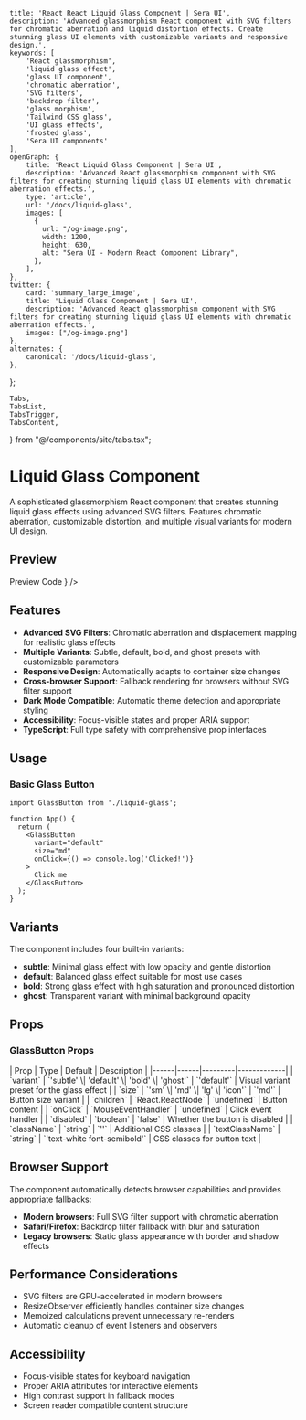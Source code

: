     title: 'React React Liquid Glass Component | Sera UI',
    description: 'Advanced glassmorphism React component with SVG filters for chromatic aberration and liquid distortion effects. Create stunning glass UI elements with customizable variants and responsive design.',
    keywords: [
        'React glassmorphism',
        'liquid glass effect',
        'glass UI component',
        'chromatic aberration',
        'SVG filters',
        'backdrop filter',
        'glass morphism',
        'Tailwind CSS glass',
        'UI glass effects',
        'frosted glass',
        'Sera UI components'
    ],
    openGraph: {
        title: 'React Liquid Glass Component | Sera UI',
        description: 'Advanced React glassmorphism component with SVG filters for creating stunning liquid glass UI elements with chromatic aberration effects.',
        type: 'article',
        url: '/docs/liquid-glass',
        images: [
          {
            url: "/og-image.png",
            width: 1200,
            height: 630,
            alt: "Sera UI - Modern React Component Library",
          },
        ],
    },
    twitter: {
        card: 'summary_large_image',
        title: 'Liquid Glass Component | Sera UI',
        description: 'Advanced React glassmorphism component with SVG filters for creating stunning liquid glass UI elements with chromatic aberration effects.',
        images: ["/og-image.png"]
    },
    alternates: {
        canonical: '/docs/liquid-glass',
    },
};

    Tabs,
    TabsList,
    TabsTrigger,
    TabsContent,
} from "@/components/site/tabs.tsx";



# Liquid Glass Component <AI dir="left"/>

A sophisticated glassmorphism React component that creates stunning liquid glass effects using advanced SVG filters. Features chromatic aberration, customizable distortion, and multiple visual variants for modern UI design.


## Preview

<Tabs defaultValue="preview" className="">
  <TabsList>
    <TabsTrigger value="preview">Preview</TabsTrigger>
    <TabsTrigger value="code">Code</TabsTrigger>
  </TabsList>
  <TabsContent value="preview">
    <ComponentRenderer component={<LiquidGlassDemo />} />
  </TabsContent>
  <TabsContent value="code">
    <CodeBlock filePath="src/app/docs/liquid-glass/liquid-glass.tsx" />
  </TabsContent>
</Tabs>

## Features

- **Advanced SVG Filters**: Chromatic aberration and displacement mapping for realistic glass effects
- **Multiple Variants**: Subtle, default, bold, and ghost presets with customizable parameters
- **Responsive Design**: Automatically adapts to container size changes
- **Cross-browser Support**: Fallback rendering for browsers without SVG filter support
- **Dark Mode Compatible**: Automatic theme detection and appropriate styling
- **Accessibility**: Focus-visible states and proper ARIA support
- **TypeScript**: Full type safety with comprehensive prop interfaces


## Usage

### Basic Glass Button

```tsx
import GlassButton from './liquid-glass';

function App() {
  return (
    <GlassButton
      variant="default"
      size="md"
      onClick={() => console.log('Clicked!')}
    >
      Click me
    </GlassButton>
  );
}
```


## Variants

The component includes four built-in variants:

- **subtle**: Minimal glass effect with low opacity and gentle distortion
- **default**: Balanced glass effect suitable for most use cases
- **bold**: Strong glass effect with high saturation and pronounced distortion
- **ghost**: Transparent variant with minimal background opacity

## Props

### GlassButton Props

<MdxTable>
| Prop | Type | Default | Description |
|------|------|---------|-------------|
| `variant` | `'subtle' \| 'default' \| 'bold' \| 'ghost'` | `'default'` | Visual variant preset for the glass effect |
| `size` | `'sm' \| 'md' \| 'lg' \| 'icon'` | `'md'` | Button size variant |
| `children` | `React.ReactNode` | `undefined` | Button content |
| `onClick` | `MouseEventHandler` | `undefined` | Click event handler |
| `disabled` | `boolean` | `false` | Whether the button is disabled |
| `className` | `string` | `''` | Additional CSS classes |
| `textClassName` | `string` | `'text-white font-semibold'` | CSS classes for button text |
</MdxTable>


## Browser Support

The component automatically detects browser capabilities and provides appropriate fallbacks:

- **Modern browsers**: Full SVG filter support with chromatic aberration
- **Safari/Firefox**: Backdrop filter fallback with blur and saturation
- **Legacy browsers**: Static glass appearance with border and shadow effects

## Performance Considerations

- SVG filters are GPU-accelerated in modern browsers
- ResizeObserver efficiently handles container size changes
- Memoized calculations prevent unnecessary re-renders
- Automatic cleanup of event listeners and observers

## Accessibility

- Focus-visible states for keyboard navigation
- Proper ARIA attributes for interactive elements
- High contrast support in fallback modes
- Screen reader compatible content structure
